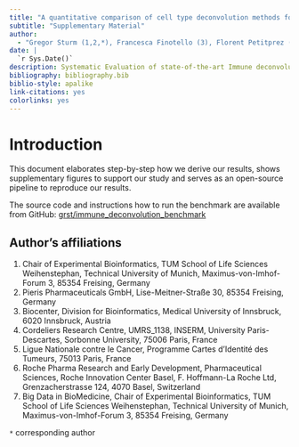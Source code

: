 ```yaml
---
title: "A quantitative comparison of cell type deconvolution methods for immuno-oncology"
subtitle: "Supplementary Material"
author:
  - "Gregor Sturm (1,2,*), Francesca Finotello (3), Florent Petitprez (4,5), Jitao David Zhang (6), Jan Baumbach (1),  Wolf H. Fridman (4), Markus List (7), Tatsiana Aneichyk (2)"
date: |
  `r Sys.Date()`
description: Systematic Evaluation of state-of-the-art Immune deconvolution methods.
bibliography: bibliography.bib
biblio-style: apalike
link-citations: yes
colorlinks: yes
---
```



# Introduction

This document elaborates step-by-step how we derive our results, shows supplementary figures to support our study
and serves as an open-source pipeline to reproduce our results.

The source code and instructions how to run the benchmark are available from GitHub:
[grst/immune_deconvolution_benchmark](https://github.com/grst/immune_deconvolution_benchmark)

## Author's affiliations
(1) Chair of Experimental Bioinformatics, TUM School of Life Sciences Weihenstephan, Technical University of Munich, Maximus-von-Imhof-Forum 3, 85354 Freising, Germany
(2) Pieris Pharmaceuticals GmbH, Lise-Meitner-Straße 30, 85354 Freising, Germany
(3) Biocenter, Division for Bioinformatics, Medical University of Innsbruck, 6020 Innsbruck, Austria
(4) Cordeliers Research Centre, UMRS_1138, INSERM, University Paris-Descartes, Sorbonne University, 75006 Paris, France
(5) Ligue Nationale contre le Cancer, Programme Cartes d’Identité des Tumeurs, 75013 Paris, France
(6) Roche Pharma Research and Early Development, Pharmaceutical Sciences, Roche Innovation Center Basel, F. Hoffmann-La Roche Ltd, Grenzacherstrasse 124, 4070 Basel, Switzerland
(7) Big Data in BioMedicine, Chair of Experimental Bioinformatics, TUM School of Life Sciences Weihenstephan, Technical University of Munich, Maximus-von-Imhof-Forum 3, 85354 Freising, Germany

`*` corresponding author

